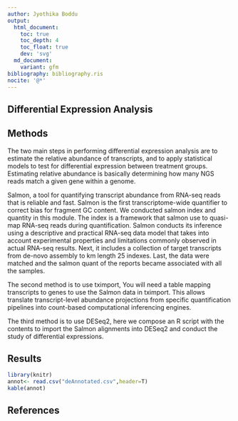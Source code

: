 ```yaml
---
author: Jyothika Boddu
output:
  html_document:
    toc: true
    toc_depth: 4
    toc_float: true
    dev: 'svg'
  md_document:
    variant: gfm
bibliography: bibliography.ris
nocite: '@*'
---
```


## Differential Expression Analysis

## Methods

The two main steps in performing differential expression analysis are to
estimate the relative abundance of transcripts, and to apply statistical models
to test for differential expression between treatment groups. Estimating
relative abundance is basically determining how many NGS reads match a given
gene within a genome. 

Salmon, a tool for quantifying transcript abundance from RNA-seq reads that is reliable and fast. Salmon is the first transcriptome-wide quantifier to correct bias for fragment GC content. We conducted salmon index and quantity in this module. The index is a framework that salmon use to quasi-map RNA-seq reads during quantification. Salmon conducts its inference using a descriptive and practical RNA-seq data model that takes into account experimental properties and limitations commonly observed in actual RNA-seq results. Next, it includes a collection of target transcripts from de-novo assembly to km length 25 indexes. Last, the data were matched and the salmon quant of the reports became associated with all the samples.

The second method is to use tximport, You will need a table mapping transcripts to genes to use the Salmon data in tximport. This allows translate transcript-level abundance projections from specific quantification pipelines into count-based computational inferencing engines.

The third method is to use DESeq2, here we compose an R script with the contents to import the Salmon alignments into DESeq2 and conduct the study of differential expressions.

## Results
```R
library(knitr)
annot<- read.csv("deAnnotated.csv",header=T)
kable(annot)
```


## References

